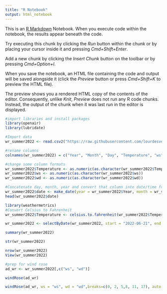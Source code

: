 ```yaml
---
title: "R Notebook"
output: html_notebook
---
```


This is an [R Markdown](http://rmarkdown.rstudio.com) Notebook. When you execute code within the notebook, the results appear beneath the code. 

Try executing this chunk by clicking the *Run* button within the chunk or by placing your cursor inside it and pressing *Cmd+Shift+Enter*. 

Add a new chunk by clicking the *Insert Chunk* button on the toolbar or by pressing *Cmd+Option+I*.

When you save the notebook, an HTML file containing the code and output will be saved alongside it (click the *Preview* button or press *Cmd+Shift+K* to preview the HTML file). 

The preview shows you a rendered HTML copy of the contents of the editor. Consequently, unlike *Knit*, *Preview* does not run any R code chunks. Instead, the output of the chunk when it was last run in the editor is displayed.
```r
#import libraries and install packages
library(openair)
library(lubridate)
```

```r
#Import data
wr_summer2022 <- read.csv2("https://raw.githubusercontent.com/lourdesvera/Community_Air_Montoring/master/Wind_Analyses/Armourdale_2022.csv", header = TRUE, sep = ",", stringsAsFactors = FALSE )
```

```r
#rename columns
colnames(wr_summer2022) = c("Year", "Month", "Day", "Temperature", "ws", "wd")
```

```r
#change some column formats
wr_summer2022$Temperature <- as.numeric(as.character(wr_summer2022$Temperature))
wr_summer2022$ws <- as.numeric(as.character(wr_summer2022$ws))
wr_summer2022$wd <- as.numeric(as.character(wr_summer2022$wd))
```

```r
#Concatenate day, month, year and convert that column into date/time format
wr_summer2022$date <- make_date(year = wr_summer2022$Year, month = wr_summer2022$Month , day = wr_summer2022$Day)
head(wr_summer2022$date)
```

```r
library(weathermetrics)
#Convert Celsius to Fahrenheit
wr_summer2022$Temperature <- celsius.to.fahrenheit(wr_summer2022$Temperature, round = 2)
```

```r
wr_summer2022 <- selectByDate(wr_summer2022, start = "2022-06-21", end = "2022-09-21")
```


```r
summary(wr_summer2022)
```

```r
str(wr_summer2022)
```

```r
nrow(wr_summer2022)
View(wr_summer2022)
```

```r
#prep for wind rose
ad_wr <- wr_summer2022[,c("ws", "wd")]
```

```r
windRose(ad_wr)
```

```r
windRose(ad_wr, ws = "ws", wd = "wd",breaks=c(0, 2, 5,8, 11, 17), auto.text=FALSE, paddle=FALSE, annotate=FALSE, grid.line=5, key = list(labels = c(">0-2", ">2-5", ">5-8", ">8-11", ">11-17")), key.footer = "Summer 2022 Wind Speed Plot in Armourdale, KS (m/s)", key.position = "bottom",par.settings=list(axis.line=list(col="lightgray")), col = c("#4f4f4f", "#0a7cb9", "#f9be00", "#ff7f2f", "#d7153a"))
```

